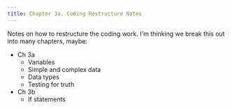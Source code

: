 ```yaml
---
title: Chapter 3a. Coding Restructure Notes
---
```


Notes on how to restructure the coding work.  I'm thinking we break this out into many chapters, maybe:

- Ch 3a
  - Variables
  - Simple and complex data
  - Data types
  - Testing for truth
- Ch 3b
  - If statements

<DocCardList />